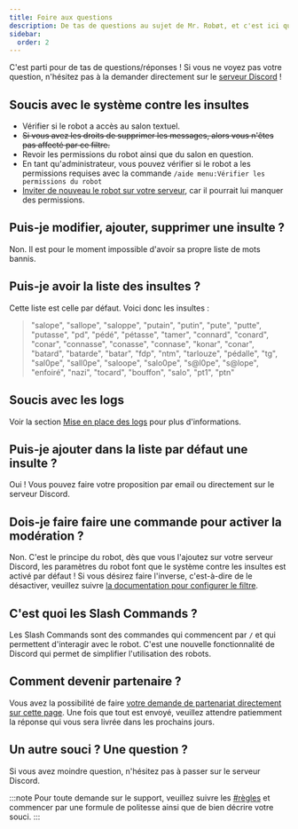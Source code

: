 ```yaml
---
title: Foire aux questions
description: De tas de questions au sujet de Mr. Robøt, et c'est ici que vous trouverez les réponses.
sidebar:
  order: 2
---
```


C'est parti pour de tas de questions/réponses ! Si vous ne voyez pas votre question, n'hésitez pas à la demander directement sur le [serveur Discord](https://mrrobot.app/discord) !

##  Soucis avec le système contre les insultes

- Vérifier si le robot a accès au salon textuel.
- ~~Si vous avez les droits de supprimer les messages, alors vous n'êtes pas affecté par ce filtre.~~
- Revoir les permissions du robot ainsi que du salon en question.
- En tant qu'administrateur, vous pouvez vérifier si le robot a les permissions requises avec la commande `/aide menu:Vérifier les permissions du robot`
- [Inviter de nouveau le robot sur votre serveur](https://mrrobot.app/add), car il pourrait lui manquer des permissions.

## Puis-je modifier, ajouter, supprimer une insulte ?

Non. Il est pour le moment impossible d'avoir sa propre liste de mots bannis.

## Puis-je avoir la liste des insultes ?

Cette liste est celle par défaut.
Voici donc les insultes :

> "salope", "sallope", "saloppe", "putain", "putin", "pute", "putte", "putasse", "pd", "pédé", "pétasse", "tamer", "connard", "conard", "conar", "connasse", "conasse", "connase", "konar", "conar", "batard", "batarde", "batar", "fdp", "ntm", "tarlouze", "pédalle", "tg", "sal0pe", "sall0pe", "saloope", "salo0pe", "s@l0pe", "s@lope", "enfoiré", "nazi", "tocard", "bouffon", "salo", "pt1", "ptn"

## Soucis avec les logs

Voir la section [Mise en place des logs](/configuration/logs/) pour plus d'informations.

## Puis-je ajouter dans la liste par défaut une insulte ?

Oui ! Vous pouvez faire votre proposition par email ou directement sur le serveur Discord.

## Dois-je faire faire une commande pour activer la modération ?

Non. C'est le principe du robot, dès que vous l'ajoutez sur votre serveur Discord, les paramètres du robot font que le système contre les insultes est activé par défaut !
Si vous désirez faire l'inverse, c'est-à-dire de le désactiver, veuillez suivre [la documentation pour configurer le filtre](/configuration/swear/config-filter/).

## C'est quoi les Slash Commands ?

Les Slash Commands sont des commandes qui commencent par `/` et qui permettent d'interagir avec le robot. C'est une nouvelle fonctionnalité de Discord qui permet de simplifier l'utilisation des robots.

## Comment devenir partenaire ?

Vous avez la possibilité de faire [votre demande de partenariat directement sur cette page](https://mrrobot.app/partners).
Une fois que tout est envoyé, veuillez attendre patiemment la réponse qui vous sera livrée dans les prochains jours.

## Un autre souci ? Une question ?

Si vous avez moindre question, n'hésitez pas à passer sur le serveur Discord.

:::note
Pour toute demande sur le support, veuillez suivre les [#règles](https://mrrobot.app/discord) et commencer par une formule de politesse ainsi que de bien décrire votre souci.
:::